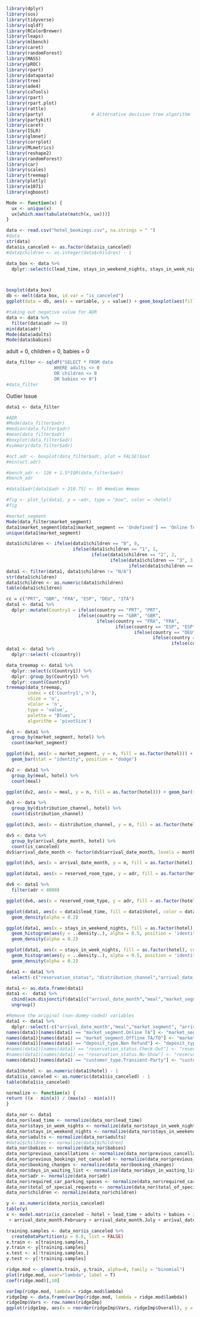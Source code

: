 ```r
library(dplyr)
library(sos)
library(tidyverse)
library(sqldf)
library(RColorBrewer)	
library(leaps)
library(mlbench)
library(caret)
library(randomForest)
library(MASS)
library(pROC)
library(rpart)
library(datapasta)
library(tree)
library(ade4)
library(caTools)
library(rpart)	
library(rpart.plot)
library(rattle)
library(party)					# Alternative decision tree algorithm
library(partykit)
library(caret)	
library(ISLR)
library(glmnet)
library(corrplot)
library(MLmetrics)
library(reshape2)
library(randomForest)
library(car)
library(scales)
library(treemap)
library(plotly)
library(e1071)
library(xgboost)
```

```r
Mode <- function(x) {
  ux <- unique(x)
  ux[which.max(tabulate(match(x, ux)))]
}
```


```r
data <- read.csv("hotel_bookings.csv", na.strings = " ")
#data
str(data)
data$is_canceled <- as.factor(data$is_canceled)
#data$children <- as.integer(data$children) - 1
```

```r
data_box <- data %>%
  dplyr::select(c(lead_time, stays_in_weekend_nights, stays_in_week_nights, adults, babies, previous_cancellations, previous_bookings_not_canceled, booking_changes, days_in_waiting_list, adr, required_car_parking_spaces, total_of_special_requests, is_canceled))



boxplot(data_box)
db <- melt(data_box, id.var = "is_canceled")
ggplot(data = db, aes(x = variable, y = value)) + geom_boxplot(aes(fill = as.factor(is_canceled))) + coord_flip()
```
```r
#taking out negative value for ADR
data <- data %>%
  filter(data$adr >= 0)
min(data$adr)
Mode(data$adults)
Mode(data$babies)
```

adult = 0, children = 0, babies = 0
```r
data_filter <- sqldf("SELECT * FROM data
                  WHERE adults <> 0
                  OR children <> 0
                  OR babies <> 0")
#data_filter
```

Outlier Issue

```r
data1 <- data_filter
```

```r
#ADR
#Mode(data_filter$adr)
#median(data_filter$adr)
#mean(data_filter$adr)
#boxplot(data_filter$adr)
#summary(data_filter$adr)

#oct.adr <- boxplot(data_filter$adr, plot = FALSE)$out
#min(oct.adr)

#bench_adr <- 126 + 1.5*IQR(data_filter$adr)
#bench_adr

#data1$adr[data1$adr > 210.75] <- 95 #median #mean

#fig <- plot_ly(data1, y = ~adr, type = "box", color = ~hotel)
#fig
```

```r
#market_segment
Mode(data_filter$market_segment)
data1$market_segment[data1$market_segment == 'Undefined'] == 'Online TA'
unique(data1$market_segment)

```

```r
data1$children <- ifelse(data1$children == "0", 0,
                         ifelse(data1$children == "1", 1,
                                ifelse(data1$children == "2", 2,
                                       ifelse(data1$children == "3", 3,
                                              ifelse(data1$children == "10", 10, "N/A")))))
data1 <- filter(data1, data1$children != "N/A")
str(data1$children)
data1$children <- as.numeric(data1$children) 
table(data1$children)
```


```r
cc = c("PRT", "GBR", "FRA", "ESP", "DEU", "ITA")
data1 <- data1 %>%
  dplyr::mutate(Country1 = ifelse(country == "PRT", "PRT",
                           ifelse(country == "GBR", "GBR",
                                  ifelse(country == "FRA", "FRA",
                                         ifelse(country == "ESP", "ESP",
                                                ifelse(country == "DEU", "DEU",
                                                       ifelse(country == "ITA", "ITA",
                                                              ifelse(country != cc, "Other", "N/A"))))))))
data1 <- data1 %>%
  dplyr::select(-c(country))
```

```r
data_treemap <- data1 %>%
  dplyr::select(c(Country1)) %>%
  dplyr::group_by(Country1) %>%
  dplyr::count(Country1)
treemap(data_treemap,
        index = c('Country1','n'),
        vSize = 'n',
        vColor = 'n',
        type = 'value',
        palette = "Blues",
        algorithm = 'pivotSize')
```

```r
dv1 <- data1 %>%
  group_by(market_segment, hotel) %>%
  count(market_segment)

ggplot(dv1, aes(x = market_segment, y = n, fill = as.factor(hotel))) + 
  geom_bar(stat = "identity", position = "dodge")
```

```r
dv2 <- data1 %>%
  group_by(meal, hotel) %>%
  count(meal)

ggplot(dv2, aes(x = meal, y = n, fill = as.factor(hotel))) + geom_bar(stat = "identity", position = "dodge")
```

```r
dv3 <- data %>%
  group_by(distribution_channel, hotel) %>%
  count(distribution_channel)

ggplot(dv3, aes(x = distribution_channel, y = n, fill = as.factor(hotel))) + geom_bar(stat = "identity", position = "dodge")
```

```r
dv5 <- data %>%
  group_by(arrival_date_month, hotel) %>%
  count(is_canceled)
dv5$arrival_date_month <- factor(dv5$arrival_date_month, levels = month.name)

ggplot(dv5, aes(x = arrival_date_month, y = n, fill = as.factor(hotel))) + geom_bar(stat = "identity", position = "dodge") 
```

```r
ggplot(data1, aes(x = reserved_room_type, y = adr, fill = as.factor(hotel))) + geom_boxplot()

dv6 <- data1 %>%
  filter(adr < 4000)

ggplot(dv6, aes(x = reserved_room_type, y = adr, fill = as.factor(hotel))) + geom_boxplot()
```

```r
ggplot(data1, aes(x = data1$lead_time, fill = data1$hotel, color = data1$hotel, alpha = 0.4)) + geom_histogram(aes(y = ..density..), alpha = 0.5, position = 'identity') + 
  geom_density(alpha = 0.2)
```

```r
ggplot(data1, aes(x = stays_in_weekend_nights, fill = as.factor(hotel), color = as.factor(hotel), alpha = 0.4)) + 
  geom_histogram(aes(y = ..density..), alpha = 0.5, position = 'identity') +
  geom_density(alpha = 0.2)
```

```r
ggplot(data1, aes(x = stays_in_week_nights, fill = as.factor(hotel), color = as.factor(hotel), alpha = 0.4)) + 
  geom_histogram(aes(y = ..density..), alpha = 0.5, position = 'identity') +
  geom_density(alpha = 0.2)
```

```r
data1 <- data1 %>%
  select(-c("reservation_status", "distribution_channel","arrival_date_year","arrival_date_week_number","arrival_date_day_of_month","agent", "company","Country1"))
```


```r
data1 <- as.data.frame(data1)
data1 <-  data1 %>% 
  cbind(acm.disjonctif(data1[c("arrival_date_month","meal","market_segment","reserved_room_type", "assigned_room_type", "deposit_type", "customer_type")])) %>% 
  ungroup()

#Remove the original (non-dummy-coded) variables
data1 <- data1 %>% 
  dplyr::select(-c("arrival_date_month","meal","market_segment", "arrival_date_month.January", "meal.Undefined", "market_segment.Undefined", "reserved_room_type", "assigned_room_type", "deposit_type", "customer_type"))
names(data1)[names(data1) == "market_segment.Online TA"] <- "market_segment.OnlinTA"
names(data1)[names(data1) == "market_segment.Offline TA/TO"] <- "market_segment.Offline_TA_TO"
names(data1)[names(data1) == "deposit_type.Non Refund"] <- "deposit_type.Non_Refund"
#names(data1)[names(data1) == "reservation_status.Check-Out"] <- "reservation_status.Check_Out"
#names(data1)[names(data1) == "reservation_status.No-Show"] <- "reservation_status.No_Show"
names(data1)[names(data1) == "customer_type.Transient-Party"] <- "customer_type.Transient_Party"
```


```r
data1$hotel <- as.numeric(data1$hotel) - 1
data1$is_canceled <- as.numeric(data1$is_canceled) - 1
table(data1$is_canceled)
```

```r
normalize <- function(x) {
return ((x - min(x)) / (max(x) - min(x)))
}

data_nor <- data1
data_nor$lead_time <- normalize(data_nor$lead_time)
data_nor$stays_in_week_nights <- normalize(data_nor$stays_in_week_nights)
data_nor$stays_in_weekend_nights <- normalize(data_nor$stays_in_weekend_nights)
data_nor$adults <- normalize(data_nor$adults)
#data1$children <- normalize(data1$children)
data_nor$babies <- normalize(data_nor$babies)
data_nor$previous_cancellations <- normalize(data_nor$previous_cancellations)
data_nor$previous_bookings_not_canceled <- normalize(data_nor$previous_bookings_not_canceled)
data_nor$booking_changes <- normalize(data_nor$booking_changes)
data_nor$days_in_waiting_list <- normalize(data_nor$days_in_waiting_list)
data_nor$adr <- normalize(data_nor$adr)
data_nor$required_car_parking_spaces <- normalize(data_nor$required_car_parking_spaces)
data_nor$total_of_special_requests <- normalize(data_nor$total_of_special_requests)
data_nor$children <- normalize(data_nor$children)
```

```r
y <- as.numeric(data_nor$is_canceled)
table(y)
x <- model.matrix(is_canceled ~ hotel + lead_time + adults + babies + is_repeated_guest + previous_cancellations + booking_changes + days_in_waiting_list + adr + total_of_special_requests + arrival_date_month.April + arrival_date_month.August + arrival_date_month.December
 + arrival_date_month.February + arrival_date_month.July + arrival_date_month.June + arrival_date_month.March + arrival_date_month.May + arrival_date_month.November + arrival_date_month.October + arrival_date_month.September + meal.FB + meal.BB + meal.HB + meal.SC + deposit_type.Non_Refund + deposit_type.Refundable + customer_type.Group + market_segment.Aviation + market_segment.Complementary + market_segment.Corporate + market_segment.Direct, data = data1)[,-1]
```

```r
training.samples <- data_nor$is_canceled %>% 
  createDataPartition(p = 0.8, list = FALSE)
x.train <- x[training.samples,]
y.train <- y[training.samples]
x.test <- x[!training.samples,]
y.test <- y[!training.samples]

ridge.mod <- glmnet(x.train, y.train, alpha=0, family = "binomial")
plot(ridge.mod, xvar="lambda", label = T)
coef(ridge.mod)[,10]

varImp(ridge.mod, lambda = ridge.mod$lambda)
ridgeImp <- data.frame(varImp(ridge.mod, lambda = ridge.mod$lambda))
ridgeImp$Vars <- row.names(ridgeImp)
ggplot(ridgeImp, aes(x = reorder(ridgeImp$Vars, ridgeImp$Overall), y = ridgeImp$Overall, fill = ridgeImp$Overall)) + geom_bar(stat = "identity") + coord_flip()
```





